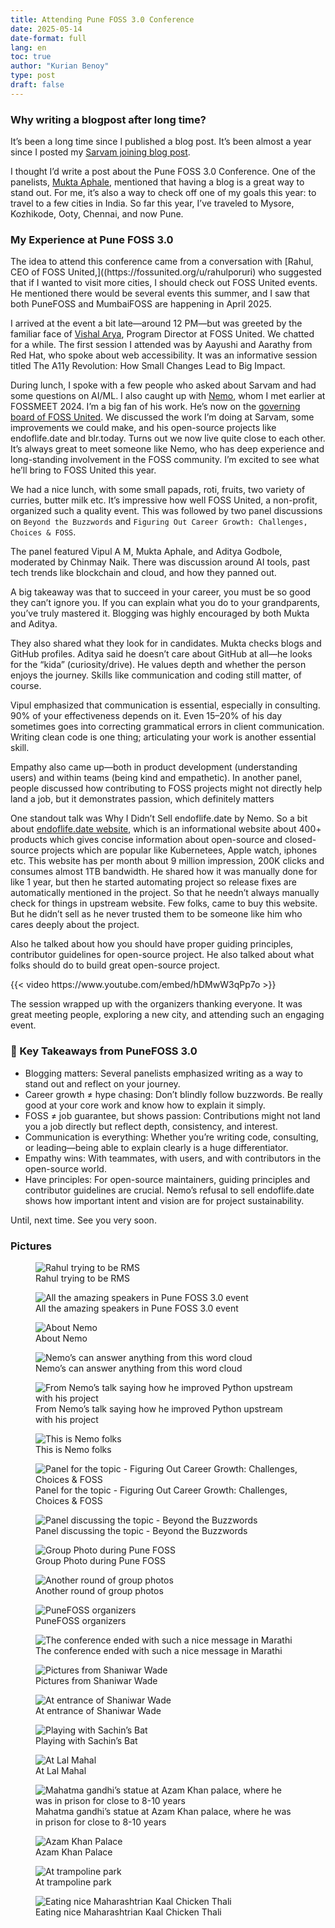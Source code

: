 ```yaml
---
title: Attending Pune FOSS 3.0 Conference
date: 2025-05-14
date-format: full
lang: en
toc: true
author: "Kurian Benoy"
type: post
draft: false
---
```


### Why writing a blogpost after long time?

It’s been a long time since I published a blog post. It’s been almost a year since I posted my [Sarvam joining blog post](https://kurianbenoy.com/posts/2024/sarvam_ai_joining.html).

I thought I’d write a post about the Pune FOSS 3.0 Conference. One of the panelists, [Mukta Aphale](https://www.linkedin.com/in/muktaa/), mentioned that having a blog is a great way to stand out. For me, it’s also a way to check off one of my goals this year: to travel to a few cities in India. So far this year, I’ve traveled to Mysore, Kozhikode, Ooty, Chennai, and now Pune.

### My Experience at Pune FOSS 3.0

The idea to attend this conference came from a conversation with [Rahul, CEO of FOSS United,]((https://fossunited.org/u/rahulporuri) who suggested that if I wanted to visit more cities, I should check out FOSS United events. He mentioned there would be several events this summer, and I saw that both PuneFOSS and MumbaiFOSS are happening in April 2025.

I arrived at the event a bit late—around 12 PM—but was greeted by the familiar face of [Vishal Arya](https://www.linkedin.com/in/wisharya/?originalSubdomain=in), Program Director at FOSS United. We chatted for a while. The first session I attended was by Aayushi and Aarathy from Red Hat, who spoke about web accessibility. It was an informative session titled The A11y Revolution: How Small Changes Lead to Big Impact.

During lunch, I spoke with a few people who asked about Sarvam and had some questions on AI/ML. I also caught up with [Nemo](https://captnemo.in/), whom I met earlier at FOSSMEET 2024. I’m a big fan of his work. He’s now on the [governing board of FOSS United](https://www.linkedin.com/posts/fossunited_meet-the-newly-elected-governance-board-of-activity-7312793478101364737-L9In/). We discussed the work I’m doing at Sarvam, some improvements we could make, and his open-source projects like endoflife.date and blr.today. Turns out we now live quite close to each other. It's always great to meet someone like Nemo, who has deep experience and long-standing involvement in the FOSS community. I’m excited to see what he’ll bring to FOSS United this year.

We had a nice lunch, with some small papads, roti, fruits, two variety of curries, butter milk etc. It’s impressive how well FOSS United, a non-profit, organized such a quality event. This was followed by two panel discussions on `Beyond the Buzzwords` and `Figuring Out Career Growth: Challenges, Choices & FOSS`.

The panel featured Vipul A M, Mukta Aphale, and Aditya Godbole, moderated by Chinmay Naik. There was discussion around AI tools, past tech trends like blockchain and cloud, and how they panned out.

A big takeaway was that to succeed in your career, you must be so good they can’t ignore you. If you can explain what you do to your grandparents, you’ve truly mastered it. Blogging was highly encouraged by both Mukta and Aditya.

They also shared what they look for in candidates. Mukta checks blogs and GitHub profiles. Aditya said he doesn’t care about GitHub at all—he looks for the "kida" (curiosity/drive). He values depth and whether the person enjoys the journey. Skills like communication and coding still matter, of course.

Vipul emphasized that communication is essential, especially in consulting. 90% of your effectiveness depends on it. Even 15–20% of his day sometimes goes into correcting grammatical errors in client communication. Writing clean code is one thing; articulating your work is another essential skill.

Empathy also came up—both in product development (understanding users) and within teams (being kind and empathetic).
In another panel, people discussed how contributing to FOSS projects might not directly help land a job, but it demonstrates passion, which definitely matters

One standout talk was Why I Didn’t Sell endoflife.date by Nemo. So a bit about [endoflife.date website](https://endoflife.date/), which is an informational website about 400+ products which gives concise information about open-source and closed-source projects which are popular like Kubernetees, Apple watch, iphones etc. This website has per month about 9 million impression, 200K clicks and consumes almost 1TB bandwidth. He shared how it was manually done for like 1 year, but then he started automating project so release fixes are automatically mentioned in the project. So that he needn't always manually check for things in upstream website. Few folks, came to buy this website. But he didn't sell as he never trusted them to be someone like him who cares deeply about the project.

Also he talked about how you should have proper guiding principles, contributor guidelines for open-source project. He also talked about  what folks 
should do to build great open-source project.

{{< video https://www.youtube.com/embed/hDMwW3qPp7o >}}

The session wrapped up with the organizers thanking everyone. It was great meeting people, exploring a new city, and attending such an engaging event.

### 🔑 Key Takeaways from PuneFOSS 3.0

- Blogging matters: Several panelists emphasized writing as a way to stand out and reflect on your journey.
- Career growth ≠ hype chasing: Don’t blindly follow buzzwords. Be really good at your core work and know how to explain it simply.
- FOSS ≠ job guarantee, but shows passion: Contributions might not land you a job directly but reflect depth, consistency, and interest.
- Communication is everything: Whether you’re writing code, consulting, or leading—being able to explain clearly is a huge differentiator.
- Empathy wins: With teammates, with users, and with contributors in the open-source world.
- Have principles: For open-source maintainers, guiding principles and contributor guidelines are crucial. Nemo’s refusal to sell endoflife.date shows how important intent and vision are for project sustainability.

Until, next time. See you very soon.

### Pictures

::: {layout-ncol=2}

![Rahul trying to be RMS](punefoss/WhatsApp%20Image%202025-04-14%20at%2010.01.38%20(4).jpeg)

![All the amazing speakers in Pune FOSS 3.0 event](punefoss/WhatsApp%20Image%202025-04-14%20at%2010.01.38%20(6).jpeg)

![About Nemo](punefoss/WhatsApp%20Image%202025-04-14%20at%2010.01.38.jpeg)

![Nemo's can answer anything from this word cloud](punefoss/WhatsApp%20Image%202025-04-14%20at%2010.01.38%20(1).jpeg)

![From Nemo's talk saying how he improved Python upstream with his project](punefoss/WhatsApp%20Image%202025-04-14%20at%2010.01.38%20(2).jpeg)

![This is Nemo folks](punefoss/WhatsApp%20Image%202025-04-14%20at%2010.01.37%20(6).jpeg)

![Panel for the topic - Figuring Out Career Growth: Challenges, Choices & FOSS](punefoss/WhatsApp%20Image%202025-04-14%20at%2010.01.37%20(5).jpeg)

![Panel discussing the topic - Beyond the Buzzwords](punefoss/WhatsApp%20Image%202025-04-14%20at%2010.01.37%20(4).jpeg)

![ Group Photo during Pune FOSS](punefoss/1744563905666.jpeg)

![Another round of group photos](punefoss/1744563906021.jpeg)

![PuneFOSS organizers](punefoss/WhatsApp%20Image%202025-04-14%20at%2010.01.38%20(3).jpeg)

![The conference ended with such a nice message in Marathi](punefoss/WhatsApp%20Image%202025-04-14%20at%2010.01.38%20(5).jpeg)

![Pictures from Shaniwar Wade](punefoss/WhatsApp%20Image%202025-04-14%20at%2010.01.37.jpeg)

![At entrance of Shaniwar Wade](punefoss/WhatsApp%20Image%202025-04-14%20at%2010.01.37%20(1).jpeg)

![Playing with Sachin's Bat](punefoss/WhatsApp%20Image%202025-04-14%20at%2010.01.37%20(2).jpeg)

![At Lal Mahal](punefoss/WhatsApp%20Image%202025-04-14%20at%2010.01.36.jpeg)

![Mahatma gandhi's statue at Azam Khan palace, where he was in prison for close to 8-10 years](punefoss/WhatsApp%20Image%202025-04-14%20at%2010.01.37%20(3).jpeg)

![Azam Khan Palace](punefoss/WhatsApp%20Image%202025-04-14%20at%2010.29.42%20(1).jpeg)

![At trampoline park](punefoss/WhatsApp%20Image%202025-04-14%20at%2010.29.42.jpeg)

![Eating nice Maharashtrian Kaal Chicken Thali](punefoss/WhatsApp%20Image%202025-04-14%20at%2010.29.43.jpeg)

:::



